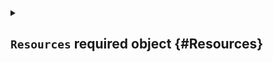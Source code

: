 


<details className="config-field" data-expandable="true">
<summary>

## `Resources` <span className="config-field-required" data-required="true">required</span> <span className="config-field-type">object</span> <span className="config-field-default"></span> <span className="config-field-enum"></span> {#Resources}



</summary>




<details className="config-field" data-expandable="false" open>
<summary>

### `limits` <span className="config-field-required" data-required="true">required</span> <span className="config-field-type">object</span> <span className="config-field-default"></span> <span className="config-field-enum"></span> {#Resources-limits}

Limits are resource limits for the container

</summary>



</details>



<details className="config-field" data-expandable="false" open>
<summary>

### `requests` <span className="config-field-required" data-required="true">required</span> <span className="config-field-type">object</span> <span className="config-field-default"></span> <span className="config-field-enum"></span> {#Resources-requests}

Requests are minimal resources that will be consumed by the container

</summary>



</details>


</details>
